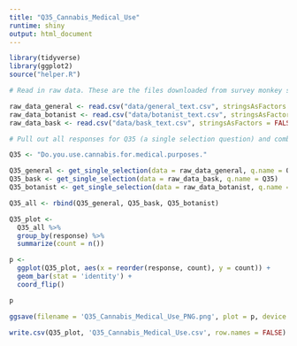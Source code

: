 ```yaml
---
title: "Q35_Cannabis_Medical_Use"
runtime: shiny
output: html_document
---
```



```r
library(tidyverse)
library(ggplot2)
source("helper.R")
```


```r
# Read in raw data. These are the files downloaded from survey monkey saved as a .csv

raw_data_general <- read.csv("data/general_text.csv", stringsAsFactors = FALSE)
raw_data_botanist <- read.csv("data/botanist_text.csv", stringsAsFactors = FALSE)
raw_data_bask <- read.csv("data/bask_text.csv", stringsAsFactors = FALSE)

```


```r
# Pull out all responses for Q35 (a single selection question) and combine

Q35 <- "Do.you.use.cannabis.for.medical.purposes."

Q35_general <- get_single_selection(data = raw_data_general, q.name = Q35)
Q35_bask <- get_single_selection(data = raw_data_bask, q.name = Q35)
Q35_botanist <- get_single_selection(data = raw_data_botanist, q.name = Q35)

Q35_all <- rbind(Q35_general, Q35_bask, Q35_botanist)

```

```r

Q35_plot <- 
  Q35_all %>%
  group_by(response) %>%
  summarize(count = n())

p <- 
  ggplot(Q35_plot, aes(x = reorder(response, count), y = count)) +
  geom_bar(stat = 'identity') + 
  coord_flip()

p

```

```r

ggsave(filename = 'Q35_Cannabis_Medical_Use_PNG.png', plot = p, device = 'png')

```
```r

write.csv(Q35_plot, 'Q35_Cannabis_Medical_Use.csv', row.names = FALSE)

```
